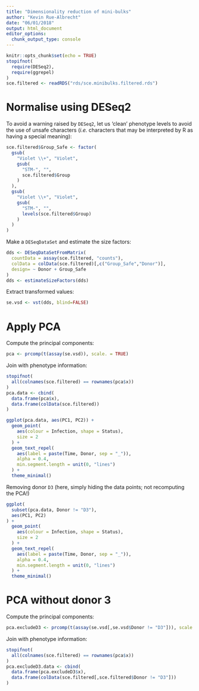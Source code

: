 ```yaml
---
title: "Dimensionality reduction of mini-bulks"
author: "Kevin Rue-Albrecht"
date: "06/01/2018"
output: html_document
editor_options: 
  chunk_output_type: console
---
```


```r
knitr::opts_chunk$set(echo = TRUE)
stopifnot(
  require(DESeq2),
  require(ggrepel)
)
sce.filtered <- readRDS("rds/sce.minibulks.filtered.rds")
```

# Normalise using DESeq2

To avoid a warning raised by `DESeq2`, let us 'clean' phenotype levels
to avoid the use of unsafe characters
(*i.e.* characters that may be interpreted by R as having a special meaning):

```r
sce.filtered$Group_Safe <- factor(
  gsub(
    "Violet \\+", "Violet",
    gsub(
      "STM-", "",
      sce.filtered$Group
    )
  ),
  gsub(
    "Violet \\+", "Violet",
    gsub(
      "STM-", "",
      levels(sce.filtered$Group)
    )
  )
)
```

Make a `DESeqDataSet` and estimate the size factors:

```r
dds <- DESeqDataSetFromMatrix(
  countData = assay(sce.filtered, "counts"),
  colData = colData(sce.filtered)[,c("Group_Safe","Donor")],
  design= ~ Donor + Group_Safe
)
dds <- estimateSizeFactors(dds)
```

Extract transformed values:

```r
se.vsd <- vst(dds, blind=FALSE)
```

# Apply PCA

Compute the principal components:

```r
pca <- prcomp(t(assay(se.vsd)), scale. = TRUE)
```

Join with phenotype information:

```r
stopifnot(
  all(colnames(sce.filtered) == rownames(pca$x))
)
pca.data <- cbind(
  data.frame(pca$x),
  data.frame(colData(sce.filtered))
)
```

```r
ggplot(pca.data, aes(PC1, PC2)) +
  geom_point(
    aes(colour = Infection, shape = Status),
    size = 2
  ) +
  geom_text_repel(
    aes(label = paste(Time, Donor, sep = "_")),
    alpha = 0.4,
    min.segment.length = unit(0, "lines")
  ) +
  theme_minimal()
```

Removing donor `D3` (here, simply hiding the data points; not recomputing the PCA!)

```r
ggplot(
  subset(pca.data, Donor != "D3"),
  aes(PC1, PC2)
) +
  geom_point(
    aes(colour = Infection, shape = Status),
    size = 2
  ) +
  geom_text_repel(
    aes(label = paste(Time, Donor, sep = "_")),
    alpha = 0.4,
    min.segment.length = unit(0, "lines")
  ) +
  theme_minimal()
```

# PCA without donor 3

Compute the principal components:

```r
pca.excludeD3 <- prcomp(t(assay(se.vsd[,se.vsd$Donor != "D3"])), scale. = TRUE)
```

Join with phenotype information:

```r
stopifnot(
  all(colnames(sce.filtered) == rownames(pca$x))
)
pca.excludeD3.data <- cbind(
  data.frame(pca.excludeD3$x),
  data.frame(colData(sce.filtered[,sce.filtered$Donor != "D3"]))
)
```
